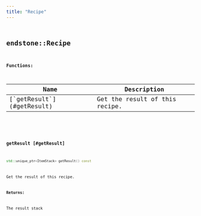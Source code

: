 ```yaml
---
title: "Recipe"
---
```


## <code className="doc-symbol doc-symbol-class"/> endstone::Recipe

















**Functions:**

<table>
<thead>
   <tr>
      <th>Name</th>
      <th>Description</th>
   </tr>
</thead>
<tbody>
<tr key="classendstone_1_1_recipe_1a9aa7cfa8bcb947ef1a0ad139ee68df1e">
    <td>[`getResult`](#getResult)</td>
    <td>Get the result of this recipe.</td>
</tr>
</tbody>
</table>

### <code className="doc-symbol doc-symbol-function"/> getResult [#getResult]

```cpp
std::unique_ptr<ItemStack> getResult() const
```

Get the result of this recipe.





**Returns:**

The result stack 





        